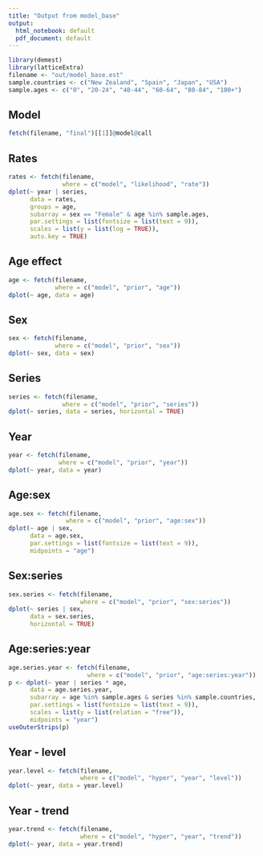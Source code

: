 ```yaml
---
title: "Output from model_base"
output:
  html_notebook: default
  pdf_document: default
---
```


```r
library(demest)
library(latticeExtra)
filename <- "out/model_base.est"
sample.countries <- c("New Zealand", "Spain", "Japan", "USA")
sample.ages <- c("0", "20-24", "40-44", "60-64", "80-84", "100+")
```


## Model

```r
fetch(filename, "final")[[1]]@model@call
```


## Rates

```r
rates <- fetch(filename,
               where = c("model", "likelihood", "rate"))
dplot(~ year | series,
      data = rates,
      groups = age,
      subarray = sex == "Female" & age %in% sample.ages,
      par.settings = list(fontsize = list(text = 9)),
      scales = list(y = list(log = TRUE)),
      auto.key = TRUE)
```


## Age effect

```r
age <- fetch(filename,
             where = c("model", "prior", "age"))
dplot(~ age, data = age)
```



## Sex

```r
sex <- fetch(filename,
             where = c("model", "prior", "sex"))
dplot(~ sex, data = sex)
```


## Series

```r
series <- fetch(filename,
               where = c("model", "prior", "series"))
dplot(~ series, data = series, horizontal = TRUE)
```


## Year

```r
year <- fetch(filename,
              where = c("model", "prior", "year"))
dplot(~ year, data = year)
```



## Age:sex

```r
age.sex <- fetch(filename,
                where = c("model", "prior", "age:sex"))
dplot(~ age | sex,
      data = age.sex,
      par.settings = list(fontsize = list(text = 9)),
      midpoints = "age")
```



## Sex:series

```r
sex.series <- fetch(filename,
                    where = c("model", "prior", "sex:series"))
dplot(~ series | sex,
      data = sex.series,
      horizontal = TRUE)
```



## Age:series:year

```r
age.series.year <- fetch(filename,
                      where = c("model", "prior", "age:series:year"))
p <- dplot(~ year | series * age,
      data = age.series.year,
      subarray = age %in% sample.ages & series %in% sample.countries,
      par.settings = list(fontsize = list(text = 9)),
      scales = list(y = list(relation = "free")),
      midpoints = "year")
useOuterStrips(p)
```

## Year - level

```r
year.level <- fetch(filename,
                    where = c("model", "hyper", "year", "level"))
dplot(~ year, data = year.level)
```


## Year - trend

```r
year.trend <- fetch(filename,
                    where = c("model", "hyper", "year", "trend"))
dplot(~ year, data = year.trend)
```

